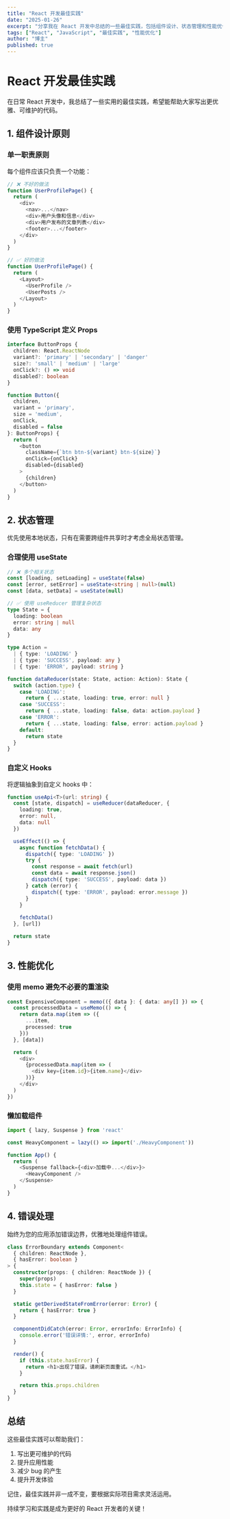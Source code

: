 ```yaml
---
title: "React 开发最佳实践"
date: "2025-01-26"
excerpt: "分享我在 React 开发中总结的一些最佳实践，包括组件设计、状态管理和性能优化。"
tags: ["React", "JavaScript", "最佳实践", "性能优化"]
author: "博主"
published: true
---
```



# React 开发最佳实践

在日常 React 开发中，我总结了一些实用的最佳实践，希望能帮助大家写出更优雅、可维护的代码。

## 1. 组件设计原则

### 单一职责原则

每个组件应该只负责一个功能：

```typescript
// ❌ 不好的做法
function UserProfilePage() {
  return (
    <div>
      <nav>...</nav>
      <div>用户头像和信息</div>
      <div>用户发布的文章列表</div>
      <footer>...</footer>
    </div>
  )
}

// ✅ 好的做法
function UserProfilePage() {
  return (
    <Layout>
      <UserProfile />
      <UserPosts />
    </Layout>
  )
}
```

### 使用 TypeScript 定义 Props

```typescript
interface ButtonProps {
  children: React.ReactNode
  variant?: 'primary' | 'secondary' | 'danger'
  size?: 'small' | 'medium' | 'large'
  onClick?: () => void
  disabled?: boolean
}

function Button({ 
  children, 
  variant = 'primary', 
  size = 'medium',
  onClick,
  disabled = false
}: ButtonProps) {
  return (
    <button
      className={`btn btn-${variant} btn-${size}`}
      onClick={onClick}
      disabled={disabled}
    >
      {children}
    </button>
  )
}
```

## 2. 状态管理

<Callout type="info">
优先使用本地状态，只有在需要跨组件共享时才考虑全局状态管理。
</Callout>

### 合理使用 useState

```typescript
// ❌ 多个相关状态
const [loading, setLoading] = useState(false)
const [error, setError] = useState<string | null>(null)
const [data, setData] = useState(null)

// ✅ 使用 useReducer 管理复杂状态
type State = {
  loading: boolean
  error: string | null
  data: any
}

type Action = 
  | { type: 'LOADING' }
  | { type: 'SUCCESS', payload: any }
  | { type: 'ERROR', payload: string }

function dataReducer(state: State, action: Action): State {
  switch (action.type) {
    case 'LOADING':
      return { ...state, loading: true, error: null }
    case 'SUCCESS':
      return { ...state, loading: false, data: action.payload }
    case 'ERROR':
      return { ...state, loading: false, error: action.payload }
    default:
      return state
  }
}
```

### 自定义 Hooks

将逻辑抽象到自定义 hooks 中：

```typescript
function useApi<T>(url: string) {
  const [state, dispatch] = useReducer(dataReducer, {
    loading: true,
    error: null,
    data: null
  })

  useEffect(() => {
    async function fetchData() {
      dispatch({ type: 'LOADING' })
      try {
        const response = await fetch(url)
        const data = await response.json()
        dispatch({ type: 'SUCCESS', payload: data })
      } catch (error) {
        dispatch({ type: 'ERROR', payload: error.message })
      }
    }
    
    fetchData()
  }, [url])

  return state
}
```

## 3. 性能优化

### 使用 memo 避免不必要的重渲染

```typescript
const ExpensiveComponent = memo(({ data }: { data: any[] }) => {
  const processedData = useMemo(() => {
    return data.map(item => ({
      ...item,
      processed: true
    }))
  }, [data])

  return (
    <div>
      {processedData.map(item => (
        <div key={item.id}>{item.name}</div>
      ))}
    </div>
  )
})
```

### 懒加载组件

```typescript
import { lazy, Suspense } from 'react'

const HeavyComponent = lazy(() => import('./HeavyComponent'))

function App() {
  return (
    <Suspense fallback={<div>加载中...</div>}>
      <HeavyComponent />
    </Suspense>
  )
}
```

## 4. 错误处理

<Callout type="warning">
始终为您的应用添加错误边界，优雅地处理组件错误。
</Callout>

```typescript
class ErrorBoundary extends Component<
  { children: ReactNode },
  { hasError: boolean }
> {
  constructor(props: { children: ReactNode }) {
    super(props)
    this.state = { hasError: false }
  }

  static getDerivedStateFromError(error: Error) {
    return { hasError: true }
  }

  componentDidCatch(error: Error, errorInfo: ErrorInfo) {
    console.error('错误详情:', error, errorInfo)
  }

  render() {
    if (this.state.hasError) {
      return <h1>出现了错误，请刷新页面重试。</h1>
    }

    return this.props.children
  }
}
```

## 总结

这些最佳实践可以帮助我们：

1. 写出更可维护的代码
2. 提升应用性能
3. 减少 bug 的产生
4. 提升开发体验

记住，最佳实践并非一成不变，要根据实际项目需求灵活运用。

<Callout type="success">
持续学习和实践是成为更好的 React 开发者的关键！
</Callout>
